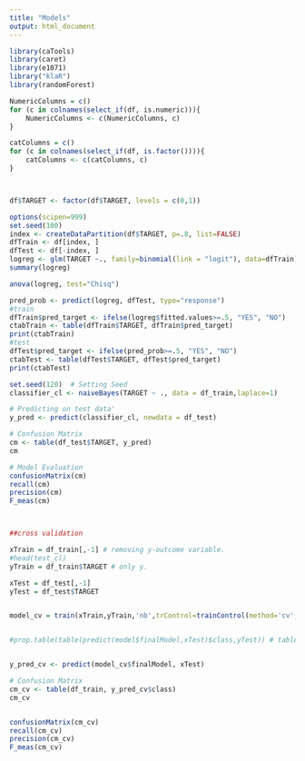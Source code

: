 ---
title: "Models"
output: html_document
---

```{r}
library(caTools)
library(caret)
library(e1071)
library("klaR")
library(randomForest)
```

```{r}
NumericColumns = c()
for (c in colnames(select_if(df, is.numeric))){
    NumericColumns <- c(NumericColumns, c)
}

catColumns = c()
for (c in colnames(select_if(df, is.factor()))){
    catColumns <- c(catColumns, c)
}




```



```{r}
df$TARGET <- factor(df$TARGET, levels = c(0,1))

options(scipen=999)
set.seed(100)
index <- createDataPartition(df$TARGET, p=.8, list=FALSE)
dfTrain <- df[index, ]
dfTest <- df[-index, ]
logreg <- glm(TARGET ~., family=binomial(link = "logit"), data=dfTrain)
summary(logreg)

```

```{r}
anova(logreg, test="Chisq")
```

```{r Classification Table - Train}
pred_prob <- predict(logreg, dfTest, type="response")
#train
dfTrain$pred_target <- ifelse(logreg$fitted.values>=.5, "YES", "NO")
ctabTrain <- table(dfTrain$TARGET, dfTrain$pred_target)
print(ctabTrain)
#test
dfTest$pred_target <- ifelse(pred_prob>=.5, "YES", "NO")
ctabTest <- table(dfTest$TARGET, dfTest$pred_target)
print(ctabTest)
```


```{r}
set.seed(120)  # Setting Seed
classifier_cl <- naiveBayes(TARGET ~ ., data = df_train,laplace=1)

```
```{r}
# Predicting on test data'
y_pred <- predict(classifier_cl, newdata = df_test)

# Confusion Matrix
cm <- table(df_test$TARGET, y_pred)
cm

# Model Evaluation
confusionMatrix(cm)
recall(cm)
precision(cm)
F_meas(cm)




```

```{r}
##cross validation

xTrain = df_train[,-1] # removing y-outcome variable.
#head(test_cl)
yTrain = df_train$TARGET # only y.

xTest = df_test[,-1]
yTest = df_test$TARGET


model_cv = train(xTrain,yTrain,'nb',trControl=trainControl(method='cv',number=10))


#prop.table(table(predict(model$finalModel,xTest)$class,yTest)) # table() gives frequency table, prop.table() gives freq% table.


y_pred_cv <- predict(model_cv$finalModel, xTest)

# Confusion Matrix
cm_cv <- table(df_train, y_pred_cv$class)
cm_cv


confusionMatrix(cm_cv)
recall(cm_cv)
precision(cm_cv)
F_meas(cm_cv)

```


